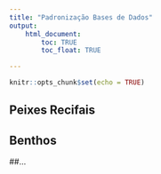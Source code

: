 ```yaml
---
title: "Padronização Bases de Dados"
output: 
    html_document:
        toc: TRUE
        toc_float: TRUE

---
```



```r
knitr::opts_chunk$set(echo = TRUE)
```

## Peixes Recifais

## Benthos

##...

